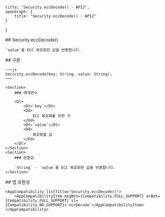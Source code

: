 
    title: "Security.eccDecode() - API2",
    openGraph: {
        title: "Security.eccDecode() - API2"
    }
}

<Section>
    ## Security.eccDecode()

    `value`를 ECC 복호화한 값을 반환합니다.
</Section>
<Section>
    ## 구문

    ~~~js
    Security.eccDecode(key: String, value: String);
    ~~~

    <Section>
        ### 매개변수

        <Dl>
            <Dt>`key`</Dt>
            <Dd>
                ECC 복호화를 위한 키
            </Dd>
            <Dt>`value`</Dt>
            <Dd>
                복호화할 값
            </Dd>
        </Dl>
    </Section>
    <Section>
        ### 반환값

        `String` - `value`를 ECC 복호화한 값을 반환합니다.
    </Section>
</Section>
<Section>
    ## 앱 호환성

    <AppCompatibility listTitle="Security.eccDecode()">
        <AppCompatibilityItem msgBot={Compatibility.FULL_SUPPORT} arBot={Compatibility.FULL_SUPPORT} sl={Compatibility.NO_SUPPORT}>`eccDecode`</AppCompatibilityItem>
    </AppCompatibility>
</Section>